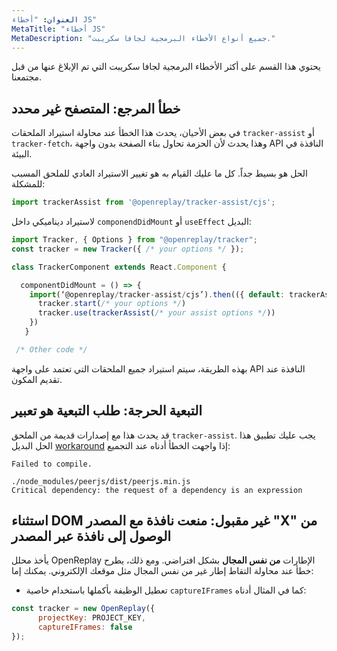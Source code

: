 ```yaml
---
العنوان: "أخطاء JS"
MetaTitle: "أخطاء JS"
MetaDescription: "جميع أنواع الأخطاء البرمجية لجافا سكريبت."
---
```


يحتوي هذا القسم على أكثر الأخطاء البرمجية لجافا سكريبت التي تم الإبلاغ عنها من قبل مجتمعنا.

## خطأ المرجع: المتصفح غير محدد

في بعض الأحيان، يحدث هذا الخطأ عند محاولة استيراد الملحقات `tracker-assist` أو `tracker-fetch`، وهذا يحدث لأن الحزمة تحاول بناء الصفحة بدون واجهة API النافذة في البيئة.

الحل هو بسيط جداً. كل ما عليك القيام به هو تغيير الاستيراد العادي للملحق المسبب للمشكلة:


```js
import trackerAssist from '@openreplay/tracker-assist/cjs';
```


لاستيراد ديناميكي داخل `componendDidMount` أو `useEffect` البديل:


```js
import Tracker, { Options } from "@openreplay/tracker";
const tracker = new Tracker({ /* your options */ });

class TrackerComponent extends React.Component {

  componentDidMount = () => {
    import(‘@openreplay/tracker-assist/cjs’).then(({ default: trackerAssist }) => {
      tracker.start(/* your options */)
      tracker.use(trackerAssist(/* your assist options */))
    })
   }

 /* Other code */
```


بهذه الطريقة، سيتم استيراد جميع الملحقات التي تعتمد على واجهة API النافذة عند تقديم المكون.

## التبعية الحرجة: طلب التبعية هو تعبير

قد يحدث هذا مع إصدارات قديمة من الملحق `tracker-assist`. يجب عليك تطبيق هذا الحل البديل [workaround](https://github.com/peers/peerjs/issues/630#issuecomment-910028230) إذا واجهت الخطأ أدناه عند التجميع:


```log
Failed to compile.

./node_modules/peerjs/dist/peerjs.min.js
Critical dependency: the request of a dependency is an expression
```


## استثناء DOM غير مقبول: منعت نافذة مع المصدر "X" من الوصول إلى نافذة عبر المصدر

يأخذ محلل OpenReplay الإطارات **من نفس المجال** بشكل افتراضي. ومع ذلك، يطرح خطأ عند محاولة التقاط إطار غير من نفس المجال مثل موقعك الإلكتروني. يمكنك إما:

- تعطيل الوظيفة بأكملها باستخدام خاصية `captureIFrames` كما في المثال أدناه:


```js
const tracker = new OpenReplay({
      projectKey: PROJECT_KEY,
      captureIFrames: false
});
```

